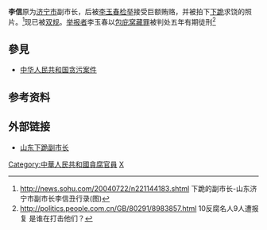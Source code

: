 '''李信'''原为[[济宁市|济宁市]]副市长，后被[[李玉春|李玉春]][[检举|检举]]接受巨额贿赂，并被拍下[[下跪|下跪]]求饶的照片。<ref>http://news.sohu.com/20040722/n221144183.shtml {{Wayback|url=http://news.sohu.com/20040722/n221144183.shtml |date=20210115210909 }} 下跪的副市长-山东济宁市副市长李信丑行录(图)</ref>现已被[[双规|双规]]。[[举报者|举报者]]李玉春以[[包庇窝藏罪|包庇窝藏罪]]被判处五年有期徒刑<ref>http://politics.people.com.cn/GB/80291/8983857.html {{Wayback|url=http://politics.people.com.cn/GB/80291/8983857.html |date=20160304070436 }} 10反腐名人9人遭报复 是谁在打击他们？</ref>

==參見==
*[[中华人民共和国贪污案件|中华人民共和国贪污案件]]

==参考资料==
{{reflist}}

==外部链接==
*[http://news.sina.com.cn/z/shdjnxg/ 山东下跪副市长] {{Wayback|url=http://news.sina.com.cn/z/shdjnxg/ |date=20210114225316 }}

{{DEFAULTSORT:Li Xìn}}
[[Category:中華人民共和國貪腐官員|Category:中華人民共和國貪腐官員]]
[[Category:李姓|X]]